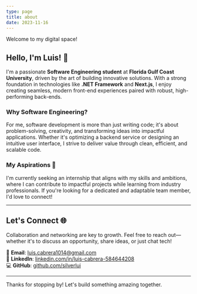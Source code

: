 ```yaml
---
type: page
title: about
date: 2023-11-16
---
```



<Callout type="info" emoji="🚀">Welcome to my digital space!</Callout>

## Hello, I'm Luis! 🌟  

I'm a passionate **Software Engineering student** at **Florida Gulf Coast University**, driven by the art of building innovative solutions. With a strong foundation in technologies like **.NET Framework** and **Next.js**, I enjoy creating seamless, modern front-end experiences paired with robust, high-performing back-ends.  

### Why Software Engineering?  
For me, software development is more than just writing code; it's about problem-solving, creativity, and transforming ideas into impactful applications. Whether it's optimizing a backend service or designing an intuitive user interface, I strive to deliver value through clean, efficient, and scalable code.  

### My Aspirations 🎯  
I'm currently seeking an internship that aligns with my skills and ambitions, where I can contribute to impactful projects while learning from industry professionals. If you're looking for a dedicated and adaptable team member, I'd love to connect!  

---

## Let's Connect 🌐  

Collaboration and networking are key to growth. Feel free to reach out—whether it's to discuss an opportunity, share ideas, or just chat tech!  

📧 **Email**: luis.cabrera1014@gmail.com  
🔗 **LinkedIn**: [linkedin.com/in/luis-cabrera-584644208](https://www.linkedin.com/in/luis-cabrera-584644208/)  
💻 **GitHub**: [github.com/silverlui](https://github.com/silverlui)  

---

<Callout type="success" emoji="💡">Thanks for stopping by! Let's build something amazing together.</Callout>


